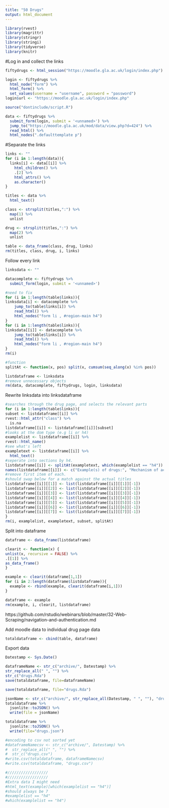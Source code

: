```yaml
---
title: "50 Drugs"
output: html_document
---
```


```r
library(rvest)
library(magrittr)
library(stringr)
library(stringi)
library(tidyverse)
library(knitr)
```

#Log in and collect the links
```r
fiftydrugs <- html_session("https://moodle.gla.ac.uk/login/index.php")
```

```r
login <- fiftydrugs %>% 
  html_node("form") %>% 
  html_form() %>%
  set_values(username = "username", password = "password") 
login$url <- "https://moodle.gla.ac.uk/login/index.php"
```

```r
source("dontinclude/script.R")
```

```r
data <- fiftydrugs %>% 
  submit_form(login, submit = '<unnamed>') %>%
  jump_to("https://moodle.gla.ac.uk/mod/data/view.php?d=424") %>%
  read_html() %>%
  html_nodes(".defaulttemplate p")
```

#Separate the links
```r
links <- ""
for (i in 1:length(data)){
  links[i] <- data[[i]] %>%
    html_children() %>%
    .[2] %>%
    html_attrs() %>%
    as.character()
}

titles <- data %>%
  html_text()

class <- strsplit(titles,":") %>%
  map(1) %>%
  unlist

drug <- strsplit(titles,":") %>%
  map(2) %>%
  unlist

table <- data_frame(class, drug, links)
rm(titles, class, drug, i, links)
```

Follow every link
```r
linksdata <- ""

datacomplete <- fiftydrugs %>% 
  submit_form(login, submit = '<unnamed>')

#need to fix
for (i in 1:length(table$links)){
linksdata[i] <- datacomplete %>%
    jump_to(table$links[i]) %>%
    read_html() %>%
    html_nodes("form li , #region-main h4")
}
for (i in 1:length(table$links)){
linksdata[[i]] <- datacomplete %>%
    jump_to(table$links[i]) %>%
    read_html() %>%
    html_nodes("form li , #region-main h4")
}
rm(i)
```

```r
#function
splitAt <- function(x, pos) split(x, cumsum(seq_along(x) %in% pos))
```

```r
listdataframe <- linksdata
#remove unnecessary objects
rm(data, datacomplete, fiftydrugs, login, linksdata)
```

Rewrite linksdata into linksdataframe
```r
#searches through the drug page, and selects the relevant parts
for (i in 1:length(table$links)){
subset <- listdataframe[[i]] %>%
rvest::html_attr("class") %>%
  is.na
listdataframe[[i]] <- listdataframe[[i]][subset] 
#looks at the dom type (e.g li or h4)
examplelist <- listdataframe[[i]] %>%
rvest::html_name()
#see what's left
exampletext <- listdataframe[[i]] %>%
  html_text()
#seperate into sections by h4.
listdataframe[[i]] <- splitAt(exampletext, which(examplelist == "h4"))
names(listdataframe[[i]]) <- c("Example(s) of drugs:", "Mechanism of action:", "Indication(s):", "Side effects:", "Important pharmacokinetics / pharmacodynamics:", "Patient information:", "Other information:")
#remove first item of each.
#should swap below for a match against the actual titles
listdataframe[[i]][[1]] <- list(listdataframe[[i]][[1]][-1])
listdataframe[[i]][[2]] <- list(listdataframe[[i]][[2]][-1])
listdataframe[[i]][[3]] <- list(listdataframe[[i]][[3]][-1])
listdataframe[[i]][[4]] <- list(listdataframe[[i]][[4]][-1])
listdataframe[[i]][[5]] <- list(listdataframe[[i]][[5]][-1])
listdataframe[[i]][[6]] <- list(listdataframe[[i]][[6]][-1])
listdataframe[[i]][[7]] <- list(listdataframe[[i]][[7]][-1])
}
rm(i, examplelist, exampletext, subset, splitAt)
```

Split into dataframe
```r
dataframe <- data_frame(listdataframe)

clearit <- function(x) {
unlist(x, recursive = FALSE) %>%
.[[1]] %>%
as_data_frame()
}

example <- clearit(dataframe[1,1])
for (i in 2:length(dataframe$listdataframe)){
  example <- rbind(example, clearit(dataframe[i,1]))
}

dataframe <- example
rm(example, i, clearit, listdataframe)
```

https://github.com/rstudio/webinars/blob/master/32-Web-Scraping/navigation-and-authentication.md

Add moodle data to individual drug page data
```r
totaldataframe <- cbind(table, dataframe)
```

Export data
```r
Datestamp <- Sys.Date()

dataframeName <- str_c("archive/", Datestamp) %>%
str_replace_all(" ", "") %>%
str_c("drugs.Rda")
save(totaldataframe, file=dataframeName)

save(totaldataframe, file="drugs.Rda")

jsonName <- str_c("archive/", str_replace_all(Datestamp, " ", ""), "drugs.json")
totaldataframe %>%
  jsonlite::toJSON() %>%
  write(file = jsonName)

totaldataframe %>%
  jsonlite::toJSON() %>%
  write(file="drugs.json")
```

```r
#encoding to csv not sorted yet
#dataframeNamecsv <- str_c("archive/", Datestamp) %>%
#  str_replace_all(" ", "") %>%
#  str_c("drugs.csv")
#write.csv(totaldataframe, dataframeNamecsv)
#write.csv(totaldataframe, "drugs.csv")

#//////////////////
#//////////////////
#Extra data I might need
#html_text(example)[which(examplelist == "h4")]
#should always be 7
#examplelist == "h4"
#which(examplelist == "h4")
```
